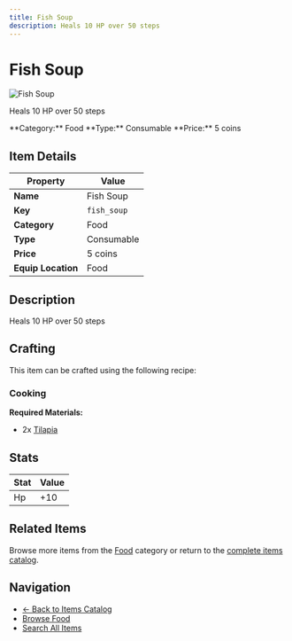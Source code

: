 ```yaml
---
title: Fish Soup
description: Heals 10 HP over 50 steps
---
```


# Fish Soup

<div className="flex items-start gap-6 mb-8">
  <div className="flex-shrink-0">
    <img src="/assets/resources/cooking/fish_soup.png" alt="Fish Soup" className="w-24 h-24 border rounded-lg" />
  </div>
  <div className="flex-1">
    <div className="space-y-2">
      <p className="text-lg text-muted-foreground">Heals 10 HP over 50 steps</p>
      <div className="flex flex-wrap gap-4 text-sm">
        <span className="px-2 py-1 bg-blue-100 dark:bg-blue-900 rounded-md">
          **Category:** Food
        </span>
        <span className="px-2 py-1 bg-green-100 dark:bg-green-900 rounded-md">
          **Type:** Consumable
        </span>
        <span className="px-2 py-1 bg-yellow-100 dark:bg-yellow-900 rounded-md">
          **Price:** 5 coins
        </span>
      </div>
    </div>
  </div>
</div>

## Item Details

| Property | Value |
|----------|-------|
| **Name** | Fish Soup |
| **Key** | `fish_soup` |
| **Category** | Food |
| **Type** | Consumable |
| **Price** | 5 coins |
| **Equip Location** | Food |

## Description

Heals 10 HP over 50 steps


## Crafting

This item can be crafted using the following recipe:

### Cooking

**Required Materials:**
- 2x [Tilapia](/docs/resources/individual/tilapia)



## Stats

| Stat | Value |
|------|-------|
| Hp | +10 |


## Related Items

Browse more items from the [Food](/docs/items#food) category or return to the [complete items catalog](/docs/items).

## Navigation

- [← Back to Items Catalog](/docs/items)
- [Browse Food](/docs/items#food)
- [Search All Items](/search)
